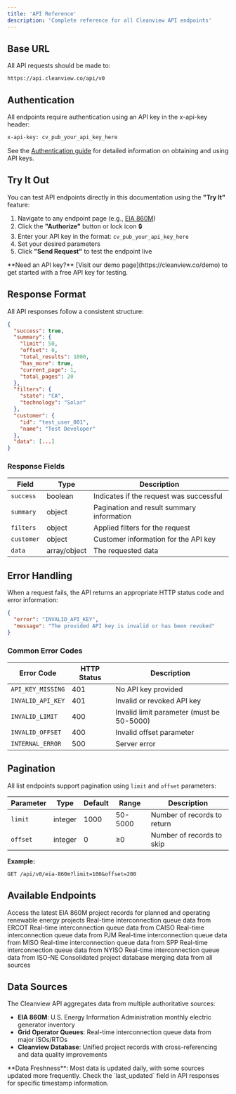 ```yaml
---
title: 'API Reference'
description: 'Complete reference for all Cleanview API endpoints'
---
```


## Base URL

All API requests should be made to:
```
https://api.cleanview.co/api/v0
```

## Authentication

All endpoints require authentication using an API key in the x-api-key header:

```bash
x-api-key: cv_pub_your_api_key_here
```

See the [Authentication guide](/authentication) for detailed information on obtaining and using API keys.

## Try It Out

You can test API endpoints directly in this documentation using the **"Try It"** feature:

1. Navigate to any endpoint page (e.g., [EIA 860M](/api-reference/endpoint/eia-860m))
2. Click the **"Authorize"** button or lock icon 🔒
3. Enter your API key in the format: `cv_pub_your_api_key_here`
4. Set your desired parameters
5. Click **"Send Request"** to test the endpoint live

<Tip>
**Need an API key?** [Visit our demo page](https://cleanview.co/demo) to get started with a free API key for testing.
</Tip>

## Response Format

All API responses follow a consistent structure:

```json
{
  "success": true,
  "summary": {
    "limit": 50,
    "offset": 0,
    "total_results": 1000,
    "has_more": true,
    "current_page": 1,
    "total_pages": 20
  },
  "filters": {
    "state": "CA",
    "technology": "Solar"
  },
  "customer": {
    "id": "test_user_001",
    "name": "Test Developer"
  },
  "data": [...]
}
```

### Response Fields

| Field | Type | Description |
|-------|------|-------------|
| `success` | boolean | Indicates if the request was successful |
| `summary` | object | Pagination and result summary information |
| `filters` | object | Applied filters for the request |
| `customer` | object | Customer information for the API key |
| `data` | array/object | The requested data |

## Error Handling

When a request fails, the API returns an appropriate HTTP status code and error information:

```json
{
  "error": "INVALID_API_KEY",
  "message": "The provided API key is invalid or has been revoked"
}
```

### Common Error Codes

| Error Code | HTTP Status | Description |
|------------|-------------|------------- |
| `API_KEY_MISSING` | 401 | No API key provided |
| `INVALID_API_KEY` | 401 | Invalid or revoked API key |
| `INVALID_LIMIT` | 400 | Invalid limit parameter (must be 50-5000) |
| `INVALID_OFFSET` | 400 | Invalid offset parameter |
| `INTERNAL_ERROR` | 500 | Server error |

## Pagination

All list endpoints support pagination using `limit` and `offset` parameters:

| Parameter | Type | Default | Range | Description |
|-----------|------|---------|-------|-------------|
| `limit` | integer | 1000 | 50-5000 | Number of records to return |
| `offset` | integer | 0 | ≥0 | Number of records to skip |

**Example:**
```
GET /api/v0/eia-860m?limit=100&offset=200
```

## Available Endpoints

<CardGroup cols={2}>
  <Card title="EIA 860M Data" icon="database" href="/api-reference/endpoint/eia-860m">
    Access the latest EIA 860M project records for planned and operating renewable energy projects
  </Card>
  <Card title="ERCOT Queue" icon="network-wired" href="/api-reference/endpoint/ercot">
    Real-time interconnection queue data from ERCOT
  </Card>
  <Card title="CAISO Queue" icon="network-wired" href="/api-reference/endpoint/caiso">
    Real-time interconnection queue data from CAISO
  </Card>
  <Card title="PJM Queue" icon="network-wired" href="/api-reference/endpoint/pjm">
    Real-time interconnection queue data from PJM
  </Card>
  <Card title="MISO Queue" icon="network-wired" href="/api-reference/endpoint/miso">
    Real-time interconnection queue data from MISO
  </Card>
  <Card title="SPP Queue" icon="network-wired" href="/api-reference/endpoint/spp">
    Real-time interconnection queue data from SPP
  </Card>
  <Card title="NYISO Queue" icon="network-wired" href="/api-reference/endpoint/nyiso">
    Real-time interconnection queue data from NYISO
  </Card>
  <Card title="ISO-NE Queue" icon="network-wired" href="/api-reference/endpoint/iso-ne">
    Real-time interconnection queue data from ISO-NE
  </Card>
  <Card title="Unified Projects" icon="layer-group" href="/api-reference/endpoint/projects">
    Consolidated project database merging data from all sources
  </Card>
</CardGroup>

## Data Sources

The Cleanview API aggregates data from multiple authoritative sources:

- **EIA 860M**: U.S. Energy Information Administration monthly electric generator inventory
- **Grid Operator Queues**: Real-time interconnection queue data from major ISOs/RTOs
- **Cleanview Database**: Unified project records with cross-referencing and data quality improvements

<Note>
**Data Freshness**: Most data is updated daily, with some sources updated more frequently. Check the `last_updated` field in API responses for specific timestamp information.
</Note>